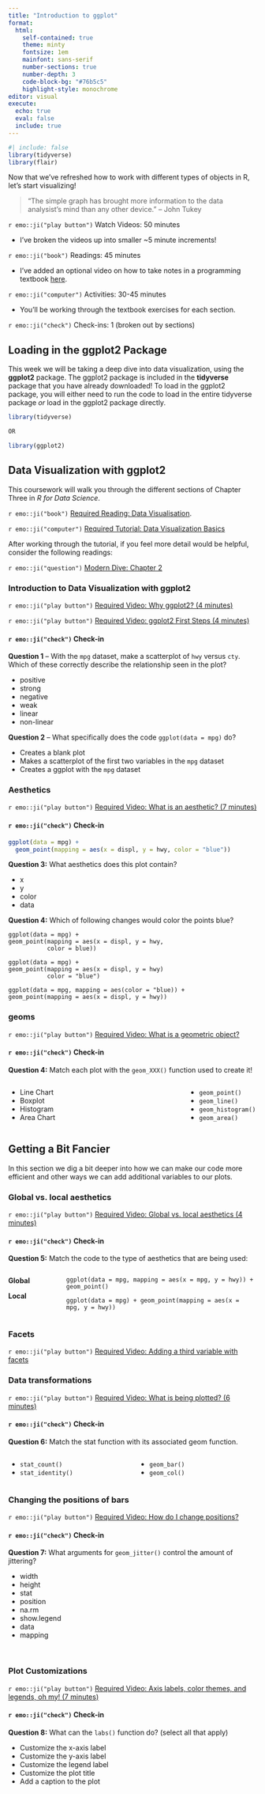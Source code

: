 ```yaml
---
title: "Introduction to ggplot"
format: 
  html: 
    self-contained: true
    theme: minty
    fontsize: 1em
    mainfont: sans-serif
    number-sections: true
    number-depth: 3
    code-block-bg: "#76b5c5"
    highlight-style: monochrome
editor: visual
execute: 
  echo: true
  eval: false
  include: true
---
```


```r
#| include: false
library(tidyverse)
library(flair)
```

Now that we've refreshed how to work with different types of objects in R, let's
start visualizing!

> "The simple graph has brought more information to the data analysist's mind
> than any other device."
> -- John Tukey

`r emo::ji("play button")` Watch Videos: 50 minutes  

  - I've broken the videos up into smaller ~5 minute increments! 

`r emo::ji("book")` Readings: 45 minutes   

  - I've added an optional video on how to take notes in a programming textbook [here](http://somup.com/crffFPbHQ2). 

`r emo::ji("computer")` Activities: 30-45 minutes  
  
  - You'll be working through the textbook exercises for each section. 

`r emo::ji("check")` Check-ins: 1 (broken out by sections)


## Loading in the **ggplot2** Package

This week we will be taking a deep dive into data visualization, using the 
**ggplot2** package. The ggplot2 package is included in the **tidyverse**
package that you have already downloaded! To load in the ggplot2 package, you
will either need to run the code to load in the entire tidyverse package *or*
load in the ggplot2 package directly. 

```r
library(tidyverse)

OR 

library(ggplot2)
```

## Data Visualization with **ggplot2** 

This coursework will walk you through the different sections of Chapter Three 
in *R for Data Science*. 

`r emo::ji("book")` [Required Reading: Data Visualisation](https://r4ds.had.co.nz/data-visualisation.html). 

`r emo::ji("computer")` [Required Tutorial: Data Visualization Basics](https://rstudio.cloud/learn/primers/1.1)

::: {.callout-tip}
After working through the tutorial, if you feel more detail would be helpful,
consider the following readings:

`r emo::ji("question")` [Modern Dive: Chapter 2](https://moderndive.com/2-viz.html)
:::

### Introduction to Data Visualization with ggplot2 

`r emo::ji("play button")` [Required Video: Why ggplot2? (4 minutes)](https://www.youtube.com/watch?v=5c-8yPCwVzs)

`r emo::ji("play button")` [Required Video: ggplot2 First Steps (4 minutes)](https://www.youtube.com/watch?v=1Jmbfh6GotI)

#### `r emo::ji("check")` Check-in

**Question 1** -- With the `mpg` dataset, make a scatterplot of `hwy` versus
`cty`. Which of these correctly describe the relationship seen in the plot? 

- positive
- strong
- negative
- weak
- linear
- non-linear

**Question 2** -- What specifically does the code `ggplot(data = mpg)` do? 

- Creates a blank plot
- Makes a scatterplot of the first two variables in the `mpg` dataset
- Creates a ggplot with the `mpg` dataset

### Aesthetics

`r emo::ji("play button")` [Required Video: What is an aesthetic? (7 minutes)](https://www.youtube.com/watch?v=oYVuzW_t93w)

#### `r emo::ji("check")` Check-in

```r
ggplot(data = mpg) +
  geom_point(mapping = aes(x = displ, y = hwy, color = "blue"))
```

**Question 3:** What aesthetics does this plot contain?

- x
- y
- color
- data

**Question 4:** Which of following changes would color the points blue? 

```
ggplot(data = mpg) +
geom_point(mapping = aes(x = displ, y = hwy, 
           color = blue))
```

```
ggplot(data = mpg) +
geom_point(mapping = aes(x = displ, y = hwy) 
           color = "blue")
```

```
ggplot(data = mpg, mapping = aes(color = "blue)) +
geom_point(mapping = aes(x = displ, y = hwy))
```

### geoms

`r emo::ji("play button")` [Required Video: What is a geometric object?](https://www.youtube.com/watch?v=pMC2l2YhjMI)


#### `r emo::ji("check")` Check-in

**Question 4:** Match each plot with the `geom_XXX()` function used to create
it! 

::: columns
::: {.column width="50%"}
- Line Chart
- Boxplot 
- Histogram
- Area Chart
:::

:::{.column width="50"}
- `geom_point()`
- `geom_line()`
- `geom_histogram()`
- `geom_area()`
:::
:::

## Getting a Bit Fancier

In this section we dig a bit deeper into how we can make our code more efficient
and other ways we can add additional variables to our plots. 

### Global vs. local aesthetics

`r emo::ji("play button")` [Required Video: Global vs. local aesthetics (4 minutes)](http://youtu.be/y3BWlYa7q-Q?hd=1)

#### `r emo::ji("check")` Check-in

**Question 5:** Match the code to the type of aesthetics that are being used:

::: columns
::: {.column width="20%"}
**Global**

**Local**

:::

:::{.column width="80%"}

```
ggplot(data = mpg, mapping = aes(x = mpg, y = hwy)) + geom_point()
```

```
ggplot(data = mpg) + geom_point(mapping = aes(x = mpg, y = hwy))
```
:::
:::


### Facets 

`r emo::ji("play button")` [Required Video: Adding a third variable with facets](http://somup.com/crffbHbH1h)


### Data transformations

`r emo::ji("play button")` [Required Video: What is being plotted? (6 minutes)](http://somup.com/crffb8bH1x)

#### `r emo::ji("check")` Check-in

**Question 6:** Match the stat function with its associated geom function. 

::: columns
::: {.column width="50%"}
- `stat_count()`
- `stat_identity()`
:::

:::{.column width="50%"}
- `geom_bar()`
- `geom_col()`
:::
:::

### Changing the positions of bars 

`r emo::ji("play button")` [Required Video: How do I change positions?](http://somup.com/crffFibH1R)

#### `r emo::ji("check")` Check-in

**Question 7:** What arguments for `geom_jitter()` control the amount of 
jittering? 

- width
- height
- stat
- position
- na.rm
- show.legend
- data
- mapping

</br>

### Plot Customizations 

`r emo::ji("play button")` [Required Video: Axis labels, color themes, and legends, oh my! (7 minutes)](http://somup.com/crffFDbHiU)

#### `r emo::ji("check")` Check-in

**Question 8:** What can the `labs()` function do? (select all that apply)

- Customize the x-axis label
- Customize the y-axis label
- Customize the legend label
- Customize the plot title
- Add a caption to the plot

